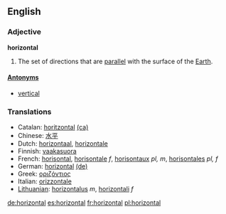 ==English==

===Adjective===
'''horizontal'''

#The set of directions that are [[parallel]] with the surface of the [[Earth]].

====[[Antonym]]s====
*[[vertical]]

===Translations===
*Catalan: [[horitzontal]] [[:ca:horitzontal|(ca)]]
*Chinese: [[水平]]
*Dutch: [[horizontaal]], [[horizontale]]
*Finnish: [[vaakasuora]]
*French: [[horisontal]], [[horisontale]] ''f'', [[horisontaux]] ''pl, m'', [[horisontales]] ''pl, f''
*German: [[horizontal]] [[:de:horizontal|(de)]]
*Greek: [[οριζόντιος]]
*Italian: [[orizzontale]]
*[[Lithuanian]]: [[horizontalus]] ''m'', [[horizontali]] ''f''
[[de:horizontal]]
[[es:horizontal]]
[[fr:horizontal]]
[[pl:horizontal]]